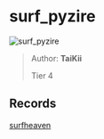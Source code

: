 
# surf_pyzire

![surf_pyzire](https://raw.githubusercontent.com/Sayt123/SurfMapPics/Maps-and-bonuses/csgo/surf_pyzire.jpg)

> Author: **TaiKii**
>
> Tier 4

## Records

[surfheaven](https://surfheaven.eu/map/surf_pyzire)
